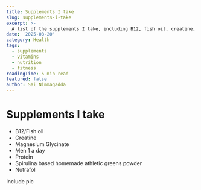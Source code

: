 ```yaml
---
title: Supplements I take
slug: supplements-i-take
excerpt: >-
  A list of the supplements I take, including B12, fish oil, creatine, and more.
date: '2025-08-20'
category: Health
tags:
  - supplements
  - vitamins
  - nutrition
  - fitness
readingTime: 5 min read
featured: false
author: Sai Nimmagadda
---
```

# Supplements I take

- B12/Fish oil
- Creatine
- Magnesium Glycinate
- Men 1 a day
- Protein
- Spirulina based homemade athletic greens powder
- Nutrafol

Include pic
